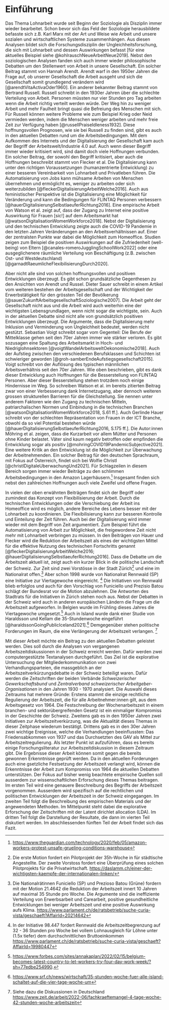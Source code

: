 # Einführung

Das Thema Lohnarbeit wurde seit Beginn der Soziologie als Disziplin immer wieder bearbeitet. Schon bevor sich das Feld der Soziologie herausbildete befasste sich z.B. Karl Marx mit der Art und Weise wie Arbeit und unsere sozialen und wirtschaftlichen Systeme zusammenhängen. Aus diesen Analysen bildet sich die Forschungsdisziplin der Ungleichheitsforschung, die sich mit Lohnarbeit und dessen Auswirkungen befasst [für eine aktuelles Beispiel siehe @kohlrauschNeueArbeitNeue2019]. Nebst den soziologischen Analysen fanden sich auch immer wieder philosophische Debatten um den Stellenwert von Arbeit in unsere Gesellschaft. Ein solcher Beitrag stammt von Hannah Arendt. Arendt warf in den 1950er Jahren die Frage auf, ob unserer Gesellschaft die Arbeit ausgeht und sich die Gesellschaft somit grundlegend verändern wird [@arendtVitaActivaOder1960]. Ein anderer bekannter Beitrag stammt von Bertrand Russell. Russell schreibt in den 1930er Jahren über die schlechte Verteilung von Arbeit. Personen müssten nur vier Stunden pro Tag arbeiten wenn die Arbeit richtig verteilt werden würde. Der Weg hin zu weniger Arbeit und mehr Faulheit bringt quasi die Befreiung des Menschen mit sich. Für Russell können weitere Probleme wie zum Beispiel Krieg oder Neid vermieden werden, indem die Menschen weniger arbeiten und mehr freie Zeit zur Verfügung haben [@russellPraiseIdleness1932]. Diese hoffnungsvollen Prognosen, wie sie bei Russell zu finden sind, gibt es auch in den aktuellen Debatten rund um die Arbeitsbedingungen. Mit dem Aufkommen des Internets und der Digitalisierung der Gesellschaft kam auch der Begriff der Arbeitswelt/Industrie 4.0 auf. Auch wenn dieser Begriff immer wieder kritisiert wird, sind damit doch viele Hoffnungen verbunden. Ein solcher Beitrag, der sowohl den Begriff kritisiert, aber auch die Hoffnungen beschreibt stammt von Flecker et al. Die Digitalisierung kann unter den richtigen Voraussetzungen (humanzentrierte Entwicklung) zu einer besseren Vereinbarkeit von Lohnarbeit und Privatleben führen. Die Automatisierung von Jobs kann mühsame Arbeiten von Menschen übernehmen und ermöglicht es, weniger zu arbeiten oder sich weiterzubilden [@fleckerDigitalisierungArbeitWelche2016]. Auch aus feministischer Perspektive ist die Digitalisierung eine Möglichkeit für Veränderung und kann die Bedingungen für FLINTAQ Personen verbessern [@hauerDigitalisierungSelbstlaeuferRichtung2016]. Eine empirische Arbeit von Watson et al. zeigt auf, dass der Zugang zu Internet eine positive Auswirkung für Frauen [sic!] auf dem Arbeitsmarkt hat [@watsonDigitalisationWomenWorkforce2018]. Nebst der Digitalisierung und den technischen Entwicklung zeigte auch die COVID-19 Pandemie in den letzten Jahren Veränderungen an den Arbeitsverhältnissen auf. Einer der zentralsten Punkte war dabei die Möglichkeit zum Homeoffice. Studien zeigen zum Beispiel die positiven Auswirkungen auf die Zufriedenheit (well-being) von Eltern [@canales-romeroJugglingSchoolWork2022] oder eine ausgeglichenere räumliche Verteilung von Beschäftigung (z.B. zwischen Ost- und Westdeutschland) [@garnadtRaeumlicheFlexibilisierungDurch2020]. 

Aber nicht alle sind von solchen hoffnungsvollen und positiven Entwicklungen überzeugt. Es gibt schon grundsätzliche Gegenthesen zu den Ansichten von Arendt und Russel. Dieter Sauer schreibt in einem Artikel vom weiteren bestehen der Arbeitsgesellschaft und der Wichtigkeit der Erwerbstätigkeit für den grössten Teil der Bevölkerung [@sauerZukunftArbeitsgesellschaftSoziologische2007]. Die Arbeit geht der Gesellschaft nicht aus und die Arbeit wird auch weiterhin eine der wichtigsten Lebensgrundlagen, wenn nicht sogar die wichtigste, sein. Auch in der aktuellen Debatte sind nicht alle von grundsätzlich positiven Entwicklungen überzeugt. Die Argumente, dass die Digitalisierung mehr Inklusion und Verminderung von Ungleichheit bedeutet, werden nicht gestützt. Sebastian Voigt schreibt sogar vom Gegenteil: Die Berufe der Mittelklasse gehen seit den 70er Jahren immer wie stärker verloren. Es gibt sozusagen eine Spaltung des Arbeitsmarkt in Hoch- und Niedriglohnsektoren [@voigtWandelArbeitsweltOekonomische2018]. Auch der Aufstieg zwischen den verschiedenen Berufsklassen und Schichten ist schwieriger geworden [@groh-samberEndeAufstiegsgesellschaft2015]. Voigt schreibt von der Auflösung des typischen männlichen Arbeitsverhältnis seit den 70er Jahren. Wie oben beschrieben, gibt es dank dieser Entwicklung auch Hoffnungen für die Besserstellung von FLINTAQ Personen. Aber dieser Besserstellung stehen trotzdem noch einige Hindernisse im Weg. So schreiben Watson et al. im bereits zitierten Beitrag zwar von einer Verbesserung dank Internetzugang, aber dennoch weiteren grossen strukturellen Barrieren für die Gleichstellung. Sie nennen unter anderem Faktoren wie den Zugang zu technischen Mitteln, patriarchalischen Normen und Einbindung in die technischen Branchen [@watsonDigitalisationWomenWorkforce2018, S.61 ff.]. Auch Gerlinde Hauer schreibt von der schlechten Repräsentation von Frauen in der ICT Branche, obwohl da so viel Potential bestehen würde [@hauerDigitalisierungSelbstlaeuferRichtung2016, S.175 ff.]. Die Autor:innen Möhring et al. zeigen, dass die Kurzarbeit vor allem Mütter und Personen ohne Kinder belastet. Väter sind kaum negativ betroffen oder empfinden die Entwicklung sogar als positiv [@mohringCOVID19PandemicSubjective2021]. Eine weitere Kritik an den Entwicklung ist die Möglichkeit zur Überwachung der Arbeitnehmenden. Ein solcher Beitrag für den deutschen Sprachraum, mit Fokus auf Österreich, findet sich bei Wolfie Christl [@christlDigitaleUberwachungUnd2021]. Für Schlagzeilen in diesem Bereich sorgen immer wieder Beiträge zu den schlimmen Arbeitsbedingungen in den Amazon Lagerhäusern.^[<https://www.theguardian.com/technology/2020/feb/05/amazon-workers-protest-unsafe-grueling-conditions-warehouse>] Insgesamt finden sich nebst den zahlreichen Hoffnungen auch viele Zweifel und offene Fragen.

In vielen der oben erwähnten Beiträgen findet sich der Begriff oder zumindest das Konzept von Flexibilisierung der Arbeit. Durch die technischen Entwicklungen oder die Verschiebung der Arbeit ins Homeoffice wird es möglich, andere Bereiche des Lebens besser mit der Lohnarbeit zu koordinieren. Die Flexibilisierung kann zur besseren Kontrolle und Einteilung der Zeit führen. Auch bei der Digitalisierung wird immer wieder mit dem Begriff von Zeit argumentiert. Zum Beispiel führt die Automatisierung von Arbeit zur Möglichkeit, die freigewordene Zeit nicht mehr mit Lohnarbeit verbringen zu müssen. In den Beiträgen von Hauer und Flecker wird die Reduktion der Arbeitszeit als eines der wichtigsten Mittel für die effektive Nutzung des technischen Fortschritts genannt [@fleckerDigitalisierungArbeitWelche2016; @hauerDigitalisierungSelbstlaeuferRichtung2016]. Dass die Debatte um die Arbeitszeit aktuell ist, zeigt auch ein kurzer Blick in die politische Landschaft der Schweiz. Zur Zeit sind zwei Vorstösse in der Stadt Zürich^[Die erste Motion fordert ein Pilotprojekt der 35h-Woche in für städtische Angestellte. Der zweite Vorstoss fordert eine Überprüfung eines solchen Pilotprojekts für die Privatwirtschaft.  <https://daslamm.ch/einer-der-wichtigsten-kaempfe-der-internationalen-linken/>] und eine im Nationalrat offen.^[Die Nationalrätinnen Funiciello (SP) und Prezioso Batou (Grüne) fordern mit der Motion 21.4642 die Reduktion der Arbeitszeit innert 10 Jahren auf maximal 35 Stunde pro Woche. Die Argumente sind die ineffiziente Verteilung von Erwerbsarbeit und Carearbeit, positive gesundheitliche Entwicklungen bei weniger Arbeitszeit und eine positive Auswirkung aufs Klima. <https://www.parlament.ch/de/ratsbetrieb/suche-curia-vista/geschaeft?AffairId=20214642>] Aber schon 1998 wurde von Nationalrat Rennwald (SP) eine Initiative zur Viertagewoche eingereicht. ^[In der Initiative 98.447 fordert Rennwald die Arbeitszeitbegrenzung auf 32 - 36 Stunden pro Woche bei vollem Lohnausgleich für Löhne unter (1.5x tiefer) dem durchschnittlichen Bruttoeinkommen <https://www.parlament.ch/de/ratsbetrieb/suche-curia-vista/geschaeft?AffairId=19980447>] Die Initiativen von Rennwald blieb erfolglos und auch für den Vorschlag von Funiciello und Prezisio Batou schlägt der Bundesrat vor die Motion abzulehnen. Die Antworten des Stadtrats für die Initiativen in Zürich stehen noch aus. Nebst der Debatten in der Schweiz wird auch in anderen europäischen Ländern die Frage um die Arbeitszeit aufgeworfen. In Belgien wurde im Frühling dieses Jahres die Viertagewoche umgesetzt.^[ <https://www.forbes.com/sites/annakaplan/2022/02/15/belgium-becomes-latest-country-to-let-workers-try-four-day-work-week/?sh=77edbe254990>.] Auch in Island wurde dank einer Studie von Haraldsson und Kellam die 35-Stundenwoche eingeführt [@haraldssonGoingPublicIceland2021].^[<https://www.srf.ch/news/wirtschaft/35-stunden-woche-fuer-alle-island-schaltet-auf-die-vier-tage-woche-um>] Demgegenüber stehen politische Forderungen im Raum, die eine Verlängerung der Arbeitszeit verlangen. ^[Siehe dazu die Diskussionen in Deutschland <https://www.zeit.de/arbeit/2022-06/fachkraeftemangel-4-tage-woche-42-stunden-woche-arbeitszeit>] 

Mit dieser Arbeit möchte ein Beitrag zu den aktuellen Debatten geleistet werden. Dies soll durch die Analysen von vergangenen Arbeitszeitdiskussionen in der Schweiz erreicht werden. Dafür werden zwei computergestützte Textanalysen durchgeführt. Das Ziel ist die explorative Untersuchung der Mitgliederkommunikation von zwei Verhandlungsparteien, die massgeblich an der Arbeitszeitverkürzungsdebatte in der Schweiz beteiligt waren. Dafür werden die Zeitschriften der beiden Verbände *Schweizerischer Gewerkschaftsbund* und *Zentralverband schweizerischer Arbeitgeber-Organisationen* in den Jahren 1930 - 1970 analysiert. Die Auswahl dieses Zeitraums hat mehrere Gründe: Erstens stammt die einzige rechtliche Regulierung der Arbeitszeit, die für alle Arbeitnehmer:innen gilt, aus dem Arbeitsgesetz von 1964. Die Festschreibung der Wochenarbeitszeit in einem branchen- und sektorübergreifenden Gesetz ist ein einmaliger Kompromiss in der Geschichte der Schweiz. Zweitens gab es in den 1950er Jahren zwei Initiativen zur Arbeitszeitverkürzung, was die Aktualität dieses Themas in dieser Zeitphase wiederum bestätigt. Drittens gab es in den 30er Jahren zwei wichtige Ereignisse, welche die Verhandlungen beeinflussten: Das Friedensabkommen von 1937 und das Durchsetzten des GAV als Mittel zur Arbeitszeitregulierung. Als letzter Punkt ist aufzuführen, dass es bereits einige Forschungsliteratur zur Arbeitszeitdiskussion in diesem Zeitraum gibt. Die Ergebnisse dieser Arbeit können somit gegen die bereits gewonnen Erkenntnisse geprüft werden. Da in den aktuellen Forderungen auch eine gsetzliche Festsetzung der Arbeitszeit verlangt wird, können die Erkenntnisse der Arbeit zum Kompromiss von 1964 die aktuellen Debatten unterstützen. Der Fokus auf bisher wenig beachtete empirische Quellen soll ausserdem zur wissenschaftlichen Erforschung dieses Themas beitragen. Im ersten Teil wird eine genauere Beschreibung des Begriffs der Arbeitszeit vorgenommen. Ausserdem wird spezifisch auf die rechtlichen und politischen Entwicklungen der Arbeitszeit in der Schweiz eingegangen. Im zweiten Teil folgt die Beschreibung des empirischen Materials und der angewendeten Methoden. Im Mittelpunkt steht dabei die explorative Erforschung der Zeitschriften mit der Latent dirichlet allocation (LDA). Im dritten Teil folgt die Darstellung der Resultate, die dann im vierten Teil diskutiert werden. Im abschliessenden fünften Teil der Arbeit findet sich das Fazit.
